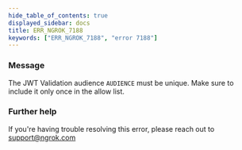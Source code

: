 ```yaml
---
hide_table_of_contents: true
displayed_sidebar: docs
title: ERR_NGROK_7188
keywords: ["ERR_NGROK_7188", "error 7188"]
---
```


### Message

The JWT Validation audience `AUDIENCE` must be unique. Make sure to include it only once in the allow list.

### Further help

If you're having trouble resolving this error, please reach out to [support@ngrok.com](mailto:support@ngrok.com?subject=Help%20with%20ERR_NGROK_7188)
